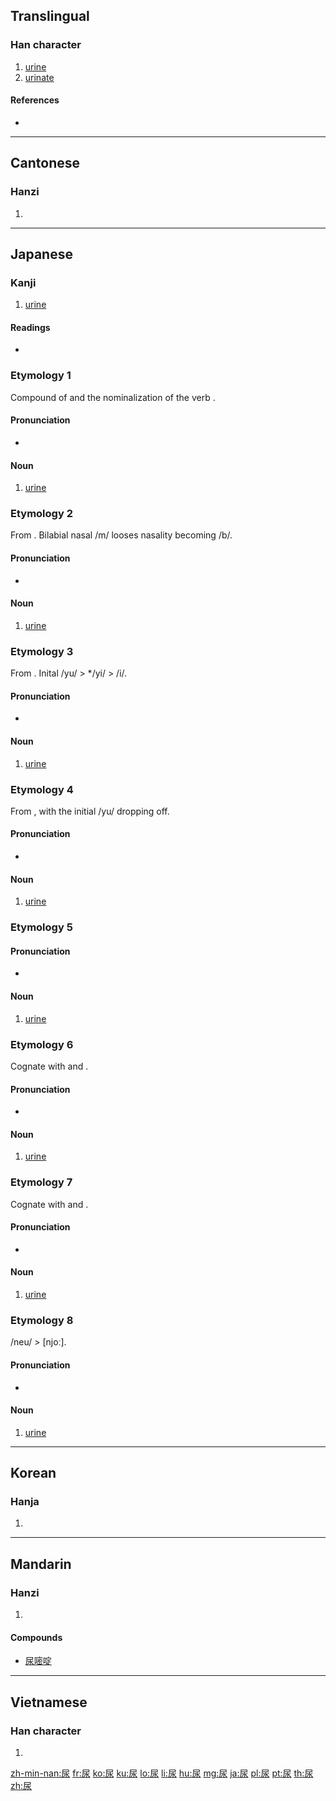 ==Translingual==

===Han character===
{{Han char|rn=44|rad=尸|as=04|sn=7|four=7723<sub>2</sub>|canj=尸水 (SE)|ids=⿸[[尸]][[水]]}}

# [[urine]]
# [[urinate]]

====References====
* {{Han ref|kx=0300.200|dkj=07651|dj=0596.130|hdz=20966.150|uh=5C3F|ud=23615|bh=A7BF|bd=42943}}

----

==Cantonese==

===Hanzi===
{{yue-hanzi|jyut=[[niu6]], [[seoi1]]|y=niu6, seui1}}

# {{defn|lang=yue|sort=尸04}}

----

==Japanese==

===Kanji===
{{ja-kanji|grade=c|rs=尸04}}

# [[urine]]

====Readings====
* {{ja-readings|on=[[にょう]] (nyō)|kun=[[いばり]] (ibari)}}

===Etymology 1===
Compound of {{term|湯|yu|warm water}} and the nominalization of the verb {{term|放る|mar-|excrete}}.

====Pronunciation====
* {{IPA|/jumari/|lang=ja}}

====Noun====
{{ja-pos|k|proper|hira=ゆまり|rom=yumari}}

# [[urine]]

===Etymology 2===
From {{term|尿|yumari|id}}. Bilabial nasal /m/ looses nasality becoming /b/.

====Pronunciation====
* {{IPA|/jubari/|lang=ja}}

====Noun====
{{ja-pos|k|proper|hira=ゆばり|rom=yubari}}

# [[urine]]

===Etymology 3===
From {{term|尿|yubari|id}}. Inital /yu/ > */yi/ > /i/.

====Pronunciation====
* {{IPA|/ibari/|lang=ja}}

====Noun====
{{ja-pos|k|proper|hira=いばり|rom=ibari}}

# [[urine]]

===Etymology 4===
From {{term|尿|yubari|id}}, with the initial /yu/ dropping off.

====Pronunciation====
* {{IPA|/bari/|lang=ja}}

====Noun====
{{ja-pos|k|proper|hira=ばり|rom=bari}}

# [[urine]]

===Etymology 5===

====Pronunciation====
* {{IPA|/ɕito/|lang=ja}}

====Noun====
{{ja-pos|k|proper|hira=しと|rom=shito}}

# [[urine]]

===Etymology 6===
Cognate with {{term|尿|shito|id}} and {{term|尿|shii|id}}.

====Pronunciation====
* {{IPA|/ɕiɕi/|lang=ja}}

====Noun====
{{ja-pos|k|proper|hira=しし|rom=shishi}}

# [[urine]]

===Etymology 7===
Cognate with {{term|尿|shito|id}} and {{term|尿|shishi|id}}.

====Pronunciation====
* {{IPA|/ɕiː/|lang=ja}}

====Noun====
{{ja-pos|k|proper|hira=しい|rom=shii}}

# [[urine]]

===Etymology 8===
/neu/ > [njoː].

====Pronunciation====
* {{IPA|/njoː/|lang=ja}}

====Noun====
{{ja-pos|k|proper|hira=にょう|hhira=ねう|rom=nyō}}

# [[urine]]

----

==Korean==

===Hanja===
{{ko-hanja|hangeul=뇨|rv=nyo|mr=nyo}}

# {{defn|lang=ko|sort=尸04}}

----

==Mandarin==

===Hanzi===
{{cmn-hanzi|pin=[[niào]] ([[niao4]]), [[suī]] ([[sui1]])|wg=niao<sup>4</sup>, sui<sup>1</sup>}}

# {{defn|lang=cmn|sort=尸04}}

====Compounds====
* [[尿嘧啶]]

----

==Vietnamese==

===Han character===
{{vi-hantu|[[niếu]], [[niệu]]|rs=尸04}}

# {{defn|lang=vi|sort=尸04}}

[[zh-min-nan:尿]]
[[fr:尿]]
[[ko:尿]]
[[ku:尿]]
[[lo:尿]]
[[li:尿]]
[[hu:尿]]
[[mg:尿]]
[[ja:尿]]
[[pl:尿]]
[[pt:尿]]
[[th:尿]]
[[zh:尿]]